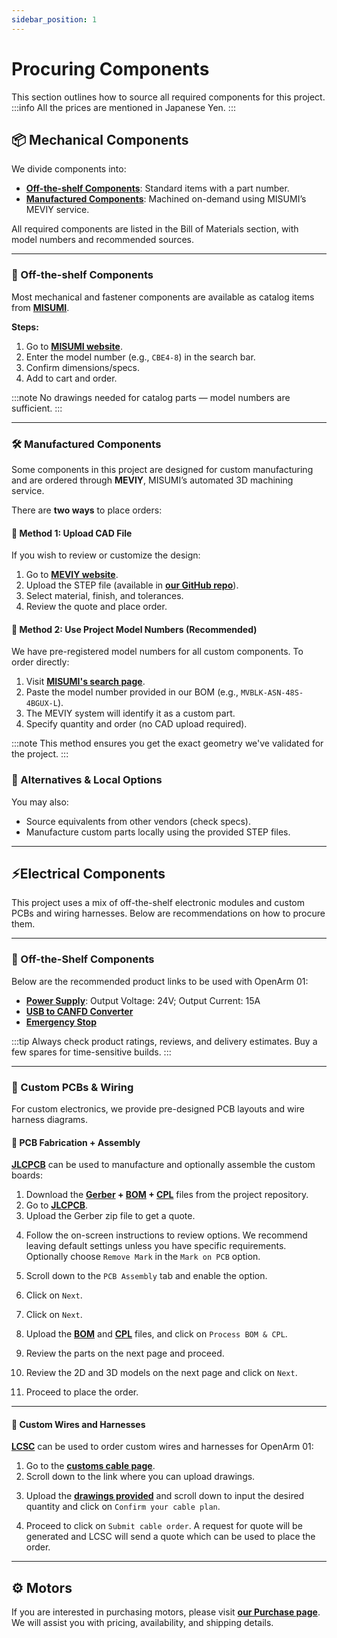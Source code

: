 ```yaml
---
sidebar_position: 1
---
```



# Procuring Components

This section outlines how to source all required components for this project.
 :::info
 All the prices are mentioned in Japanese Yen.
 :::

<BoMSummary />

## 📦 Mechanical Components

We divide components into:

- [**Off-the-shelf Components**](/hardware/bill-of-materials/arm-off-the-shelf): Standard items with a part number.
- [**Manufactured Components**](/hardware/bill-of-materials/arm-manufactured): Machined on-demand using MISUMI’s MEVIY service.

All required components are listed in the Bill of Materials section, with model numbers and recommended sources.

---

### 🛒 Off-the-shelf Components

Most mechanical and fastener components are available as catalog items from **[MISUMI](https://jp.misumi-ec.com/)**.

**Steps:**

1. Go to **[MISUMI website](https://jp.misumi-ec.com/)**.
2. Enter the model number (e.g., `CBE4-8`) in the search bar.
3. Confirm dimensions/specs.
4. Add to cart and order.

:::note
No drawings needed for catalog parts — model numbers are sufficient.
:::

---

### 🛠️ Manufactured Components

Some components in this project are designed for custom manufacturing and are ordered through **MEVIY**, MISUMI’s automated 3D machining service.

There are **two ways** to place orders:

#### 📎 Method 1: Upload CAD File

If you wish to review or customize the design:

1. Go to **[MEVIY website](https://meviy.misumi-ec.com/)**.
2. Upload the STEP file (available in **[our GitHub repo](https://github.com/enactic/openarm_hardware)**).
3. Select material, finish, and tolerances.
4. Review the quote and place order.

#### 🔢 Method 2: Use Project Model Numbers (Recommended)

We have pre-registered model numbers for all custom components. To order directly:

1. Visit **[MISUMI's search page](https://jp.misumi-ec.com/order/part-number/create)**.
2. Paste the model number provided in our BOM (e.g., `MVBLK-ASN-48S-4BGUX-L`).
3. The MEVIY system will identify it as a custom part.
4. Specify quantity and order (no CAD upload required).

<BlockImage src="hardware/bom/procurement/procurement-meviy.png" alt="meviy" width="70%" />

:::note
This method ensures you get the exact geometry we've validated for the project.
:::

### 🔄 Alternatives & Local Options

You may also:

- Source equivalents from other vendors (check specs).
- Manufacture custom parts locally using the provided STEP files.

---

## ⚡Electrical Components

This project uses a mix of off-the-shelf electronic modules and custom PCBs and wiring harnesses.
Below are recommendations on how to procure them.

---

### 🛒 Off-the-Shelf Components

Below are the recommended product links to be used with OpenArm 01:

- **[Power Supply](https://www.aliexpress.com/item/1005004204524395.html)**: Output Voltage: 24V; Output Current: 15A
- **[USB to CANFD Converter](https://a.co/d/hIi0SI1)**
- **[Emergency Stop](https://www.monotaro.com/p/6001/0711/)**

:::tip
Always check product ratings, reviews, and delivery estimates. Buy a few spares for time-sensitive builds.
:::

---

### 🧩 Custom PCBs & Wiring

For custom electronics, we provide pre-designed PCB layouts and wire harness diagrams.

#### 🧾 PCB Fabrication + Assembly

**[JLCPCB](https://jlcpcb.com/)** can be used to manufacture and optionally assemble the custom boards:

1. Download the **[Gerber](/file/hardware/bill-of-materials/electrical/gerber-for-hub.zip) + [BOM](/file/hardware/bill-of-materials/electrical/bom-for-hub.csv) + [CPL](/file/hardware/bill-of-materials/electrical/cpl-for-hub.xlsx)** files from the project repository.
2. Go to **[JLCPCB](https://jlcpcb.com/)**.
3. Upload the Gerber zip file to get a quote.

<BlockImage src="hardware/bom/procurement/jlcpcb-step1.png" alt="jlcpcb-1" width="70%" />

4. Follow the on-screen instructions to review options. We recommend leaving default settings unless you have specific requirements. Optionally choose `Remove Mark` in the `Mark on PCB` option.

<BlockImage src="hardware/bom/procurement/jlcpcb-step2.png" alt="jlcpcb-2" width="70%" />

5. Scroll down to the `PCB Assembly` tab and enable the option.

<BlockImage src="hardware/bom/procurement/jlcpcb-step3.png" alt="jlcpcb-3" width="70%" />

6. Click on `Next`.

<BlockImage src="hardware/bom/procurement/jlcpcb-step4.png" alt="jlcpcb-4" width="30%" />

7. Click on `Next`.

<BlockImage src="hardware/bom/procurement/jlcpcb-step5.png" alt="jlcpcb-5" width="70%" />

8. Upload the **[BOM](/file/hardware/bill-of-materials/electrical/bom-for-hub.csv)** and **[CPL](/file/hardware/bill-of-materials/electrical/cpl-for-hub.xlsx)** files, and click on `Process BOM & CPL`.

<BlockImage src="hardware/bom/procurement/jlcpcb-step6.png" alt="jlcpcb-6" width="70%" />

9. Review the parts on the next page and proceed.

10. Review the 2D and 3D models on the next page and click on `Next`.

<BlockImage src="hardware/bom/procurement/jlcpcb-step7.png" alt="jlcpcb-7" width="70%" />

11. Proceed to place the order.

---

#### 🔌 Custom Wires and Harnesses

**[LCSC](https://lcsc.com/)** can be used to order custom wires and harnesses for OpenArm 01:

1. Go to the **[customs cable page](https://lcsc.com/customcables/quote)**.
2. Scroll down to the link where you can upload drawings.

<BlockImage src="hardware/bom/procurement/lcsc-step1.png" alt="lcsc-1" width="70%" />

3. Upload the **[drawings provided](electrical)** and scroll down to input the desired quantity and click on `Confirm your cable plan`.

<BlockImage src="hardware/bom/procurement/lcsc-step2.png" alt="lcsc-2" width="70%" />
<BlockImage src="hardware/bom/procurement/lcsc-step3.png" alt="lcsc-3" width="70%" />

4. Proceed to click on `Submit cable order`. A request for quote will be generated and LCSC will send a quote which can be used to place the order.

<BlockImage src="hardware/bom/procurement/lcsc-step4.png" alt="lcsc-4" width="70%" />
<BlockImage src="hardware/bom/procurement/lcsc-step5.png" alt="lcsc-5" width="70%" />

---

## ⚙️ Motors

If you are interested in purchasing motors, please visit **[our Purchase page](/purchase)**. We will assist you with pricing, availability, and shipping details.
